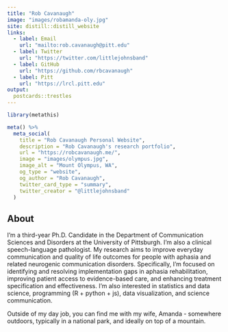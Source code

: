 ```yaml
---
title: "Rob Cavanaugh"
image: "images/robamanda-oly.jpg"
site: distill::distill_website
links:
  - label: Email
    url: "mailto:rob.cavanaugh@pitt.edu"
  - label: Twitter
    url: "https://twitter.com/littlejohnsband"
  - label: GitHub
    url: "https://github.com/rbcavanaugh"
  - label: Pitt
    url: "https://lrcl.pitt.edu"
output:
  postcards::trestles
---
```


 
```r
library(metathis)

meta() %>%
  meta_social(
    title = "Rob Cavanaugh Personal Website",
    description = "Rob Cavanaugh's research portfolio",
    url = "https://robcavanaugh.me/",
    image = "images/olympus.jpg",
    image_alt = "Mount Olympus, WA",
    og_type = "website",
    og_author = "Rob Cavanaugh",
    twitter_card_type = "summary",
    twitter_creator = "@littlejohnsband"
  )

```

## About

I'm a third-year Ph.D. Candidate in the Department of Communication Sciences and Disorders at the University of Pittsburgh. I'm also a clinical speech-language pathologist. My research aims to improve everyday communication and quality of life outcomes for people with aphasia and related neurogenic communication disorders. Specifically, I'm focused on identifying and resolving implementation gaps in aphasia rehabilitation, improving patient access to evidence-based care, and enhancing treatment specification and effectiveness. I'm also interested in statistics and data science, programming (R + python + js), data visualization, and science communication. 

Outside of my day job, you can find me with my wife, Amanda - somewhere outdoors, typically in a national park, and ideally on top of a mountain.

<div style = "box-sizing: border-box;
    min-height: 100%;
    padding: 0 0 50px;
    position: relative;">
    
<center style = "bottom: 0;
    height: 50px;
    left: 0;
    position: absolute;
    width: 100%;">
    
<hr>

<p style="padding-bottom:10px;"><em style="font-size:.75rem;">Built with:</em>
<a href="https://www.tidyverse.org/" target="_blank">
  <img border="0" alt="tidyverse logo" src = "images/tidyverse.svg" height="25px" width="auto" style="margin:0 10px;">
</a>
<a href="https://rmarkdown.rstudio.com/" target="_blank">
  <img border="0" alt="rmarkdown logo" src = "images/rmarkdown.png" height="25px" width="auto" style="margin:0 10px;">
</a>
<a href="https://rstudio.github.io/distill/" target="_blank">
  <img border="0" alt="distill logo" src = "images/distill.png" height="25px" width="auto" style="margin:0 10px;">
</a>
<a href="https://github.com/rstudio/pagedown" target="_blank">
  <img border="0" alt="pagedown logo" src = "images/pagedown.png" height="25px" width="auto" style="margin:0 10px;">
</a>
<a href="http://nickstrayer.me/datadrivencv/" target="_blank">
  <img border="0" alt="datadriven cv logo" src = "images/ddcv.svg" height="25px" width="auto" style="border-radius:10px; margin:0 10px;">
</a>
<a href="https://pkg.garrickadenbuie.com/metathis/" target="_blank">
  <img border="0" alt="metathis logo" src = "images/metathis.png" height="25px" width="auto" style="margin:0 10px;">
</a>
</p>

</center>

</div>